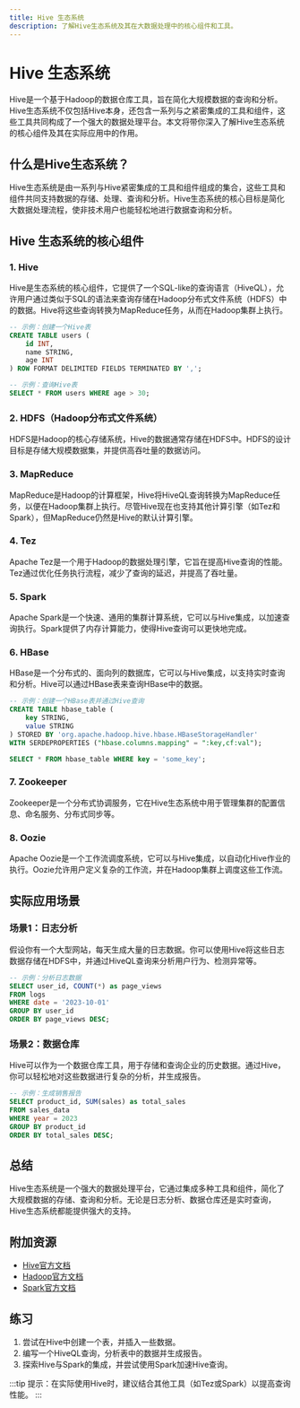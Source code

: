 ```yaml
---
title: Hive 生态系统
description: 了解Hive生态系统及其在大数据处理中的核心组件和工具。
---
```


# Hive 生态系统

Hive是一个基于Hadoop的数据仓库工具，旨在简化大规模数据的查询和分析。Hive生态系统不仅包括Hive本身，还包含一系列与之紧密集成的工具和组件，这些工具共同构成了一个强大的数据处理平台。本文将带你深入了解Hive生态系统的核心组件及其在实际应用中的作用。

## 什么是Hive生态系统？

Hive生态系统是由一系列与Hive紧密集成的工具和组件组成的集合，这些工具和组件共同支持数据的存储、处理、查询和分析。Hive生态系统的核心目标是简化大数据处理流程，使非技术用户也能轻松地进行数据查询和分析。

## Hive 生态系统的核心组件

### 1. Hive

Hive是生态系统的核心组件，它提供了一个SQL-like的查询语言（HiveQL），允许用户通过类似于SQL的语法来查询存储在Hadoop分布式文件系统（HDFS）中的数据。Hive将这些查询转换为MapReduce任务，从而在Hadoop集群上执行。

```sql
-- 示例：创建一个Hive表
CREATE TABLE users (
    id INT,
    name STRING,
    age INT
) ROW FORMAT DELIMITED FIELDS TERMINATED BY ',';

-- 示例：查询Hive表
SELECT * FROM users WHERE age > 30;
```

### 2. HDFS（Hadoop分布式文件系统）

HDFS是Hadoop的核心存储系统，Hive的数据通常存储在HDFS中。HDFS的设计目标是存储大规模数据集，并提供高吞吐量的数据访问。

### 3. MapReduce

MapReduce是Hadoop的计算框架，Hive将HiveQL查询转换为MapReduce任务，以便在Hadoop集群上执行。尽管Hive现在也支持其他计算引擎（如Tez和Spark），但MapReduce仍然是Hive的默认计算引擎。

### 4. Tez

Apache Tez是一个用于Hadoop的数据处理引擎，它旨在提高Hive查询的性能。Tez通过优化任务执行流程，减少了查询的延迟，并提高了吞吐量。

### 5. Spark

Apache Spark是一个快速、通用的集群计算系统，它可以与Hive集成，以加速查询执行。Spark提供了内存计算能力，使得Hive查询可以更快地完成。

### 6. HBase

HBase是一个分布式的、面向列的数据库，它可以与Hive集成，以支持实时查询和分析。Hive可以通过HBase表来查询HBase中的数据。

```sql
-- 示例：创建一个HBase表并通过Hive查询
CREATE TABLE hbase_table (
    key STRING,
    value STRING
) STORED BY 'org.apache.hadoop.hive.hbase.HBaseStorageHandler'
WITH SERDEPROPERTIES ("hbase.columns.mapping" = ":key,cf:val");

SELECT * FROM hbase_table WHERE key = 'some_key';
```

### 7. Zookeeper

Zookeeper是一个分布式协调服务，它在Hive生态系统中用于管理集群的配置信息、命名服务、分布式同步等。

### 8. Oozie

Apache Oozie是一个工作流调度系统，它可以与Hive集成，以自动化Hive作业的执行。Oozie允许用户定义复杂的工作流，并在Hadoop集群上调度这些工作流。

## 实际应用场景

### 场景1：日志分析

假设你有一个大型网站，每天生成大量的日志数据。你可以使用Hive将这些日志数据存储在HDFS中，并通过HiveQL查询来分析用户行为、检测异常等。

```sql
-- 示例：分析日志数据
SELECT user_id, COUNT(*) as page_views
FROM logs
WHERE date = '2023-10-01'
GROUP BY user_id
ORDER BY page_views DESC;
```

### 场景2：数据仓库

Hive可以作为一个数据仓库工具，用于存储和查询企业的历史数据。通过Hive，你可以轻松地对这些数据进行复杂的分析，并生成报告。

```sql
-- 示例：生成销售报告
SELECT product_id, SUM(sales) as total_sales
FROM sales_data
WHERE year = 2023
GROUP BY product_id
ORDER BY total_sales DESC;
```

## 总结

Hive生态系统是一个强大的数据处理平台，它通过集成多种工具和组件，简化了大规模数据的存储、查询和分析。无论是日志分析、数据仓库还是实时查询，Hive生态系统都能提供强大的支持。

## 附加资源

- [Hive官方文档](https://hive.apache.org/)
- [Hadoop官方文档](https://hadoop.apache.org/)
- [Spark官方文档](https://spark.apache.org/)

## 练习

1. 尝试在Hive中创建一个表，并插入一些数据。
2. 编写一个HiveQL查询，分析表中的数据并生成报告。
3. 探索Hive与Spark的集成，并尝试使用Spark加速Hive查询。

:::tip
提示：在实际使用Hive时，建议结合其他工具（如Tez或Spark）以提高查询性能。
:::